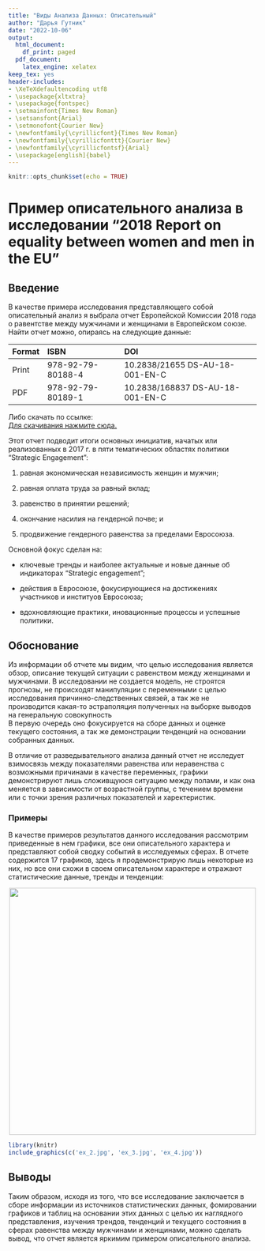 ```yaml
---
title: "Виды Анализа Данных: Описательный"
author: "Дарья Гутник"
date: "2022-10-06"
output:
  html_document:
    df_print: paged
  pdf_document:
    latex_engine: xelatex
keep_tex: yes
header-includes:
- \XeTeXdefaultencoding utf8
- \usepackage{xltxtra}
- \usepackage{fontspec}
- \setmainfont{Times New Roman}
- \setsansfont{Arial}
- \setmonofont{Courier New}
- \newfontfamily{\cyrillicfont}{Times New Roman}
- \newfontfamily{\cyrillicfonttt}{Courier New}
- \newfontfamily{\cyrillicfontsf}{Arial}
- \usepackage[english]{babel}
---
```


```r
knitr::opts_chunk$set(echo = TRUE)
```

# Пример описательного анализа в исследовании "2018 Report on equality between women and men in the EU"
## Введение

В качестве примера исследования представляющего собой описательный анализ я выбрала отчет Европейской Комиссии 2018 года о равентстве между мужчинами и женщинами в Европейском союзе.
Найти отчет можно, опираясь на следующие данные:

| Format   | ISBN              | DOI                             |
| :--------|:------------------|:--------------------------------|
| Print    | 978-92-79-80188-4 |10.2838/21655 DS-AU-18-001-EN-C  |
| PDF      | 978-92-79-80189-1 |10.2838/168837 DS-AU-18-001-EN-C |


Либо скачать по ссылке:\
[Для скачивания нажмите сюда.](https://op.europa.eu/en/publication-detail/-/publication/950dce57-6222-11e8-ab9c-01aa75ed71a1/language-en)

Этот отчет подводит итоги основных инициатив, начатых или реализованных в 2017 г. в пяти тематических областях политики "Strategic Engagement": 

1. равная экономическая независимость женщин и мужчин;

2. равная оплата труда за равный вклад;

3. равенство в принятии решений;

4. окончание насилия на гендерной почве; и

5. продвижение гендерного равенства за пределами Евросоюза.

Основной фокус сделан на:

+ ключевые тренды и наиболее актуальные и новые данные об индикаторах "Strategic engagement";

+ действия в Евросоюзе, фокусирующиеся на достижениях участников и институов Евросоюза;

+ вдохновляющие практики, иновационные процессы и успешные политики.

## Обоснование

Из информации об отчете мы видим, что целью исследования является обзор, описание текущей ситуации с равенством между женщинами и мужчинами.
В исследовании не создается модель, не строятся прогнозы, не происходят манипуляции с переменными с целью исследования причинно-следственных связей, а так же не производится какая-то эстраполяция полученных на выборке выводов на генеральную совокупность\
В первую очередь оно фокусируется на сборе данных и оценке текущего состояния, а так же демонстрации тенденций на основании собранных данных.

В отличие от разведывательного анализа данный отчет не исследует взимосвязь между показателями равенства или неравенства с возможными причинами в качестве переменных, графики демонстрируют лишь сложивщуюся ситуацию между полами, и как она меняется в зависимости от возрастной группы, с течением времени или с точки зрения различных показателей и харектеристик.


### Примеры

В качестве примеров результатов данного исследования рассмотрим приведенные в нем графики, все они описательного характера и представляют собой сводку событий в исследуемых сферах.
В отчете содержится 17 графиков, здесь я продемонстрирую лишь некоторые из них, но все они схожи в своем описательном характере и отражают статистические данные, тренды и тенденции:\

<center>
![](ex_1.jpg){width=500px}
</center>


```r
library(knitr)
include_graphics(c('ex_2.jpg', 'ex_3.jpg', 'ex_4.jpg'))

```


## Выводы

Таким образом, исходя из того, что все исследование заключается в сборе информации из источников статистических данных, фомировании графиков и таблиц на основании этих данных с целью их наглядного представления, изучения трендов, тенденций и текущего состояния в сферах равенства между мужчинами и женщинами, можно сделать вывод, что отчет является яркимим примером описательного анализа.



